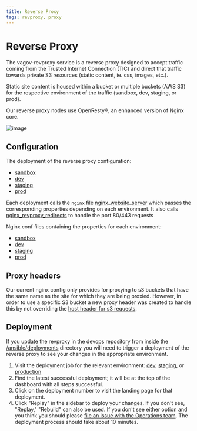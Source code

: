 ```yaml
---
title: Reverse Proxy
tags: revproxy, proxy
---
```


# Reverse Proxy

The vagov-revproxy service is a reverse proxy designed to accept traffic coming from
the Trusted Internet Connection (TIC) and direct that traffic towards private S3
resources (static content, ie. css, images, etc.).

Static site content is housed within a bucket or multiple buckets (AWS S3) for the
respective environment of the traffic (sandbox, dev, staging, or prod).

Our reverse proxy nodes use OpenResty®, an enhanced version of Nginx core.

![image](https://user-images.githubusercontent.com/55560129/109044121-08d5b400-76a0-11eb-83d9-910700ec12de.png)

## Configuration

The deployment of the reverse proxy configuration:

- [sandbox](https://github.com/department-of-veterans-affairs/devops/blob/master/ansible/deployment/config/revproxy-vagov-sandbox.yml#L77-L81)
- [dev](https://github.com/department-of-veterans-affairs/devops/blob/master/ansible/deployment/config/revproxy-vagov-dev.yml#L85-L89)
- [staging](https://github.com/department-of-veterans-affairs/devops/blob/master/ansible/deployment/config/revproxy-vagov-staging.yml#L77-L81)
- [prod](https://github.com/department-of-veterans-affairs/devops/blob/master/ansible/deployment/config/revproxy-vagov-prod.yml#L78-L82)

Each deployment calls the `nginx` file [nginx\_website\_server](https://github.com/department-of-veterans-affairs/devops/blob/master/ansible/deployment/config/revproxy-vagov/templates/nginx_website_server.conf.j2#L17) which passes the corresponding properties depending on each environment. It also calls [nginx\_revproxy\_redirects](https://github.com/department-of-veterans-affairs/devops/blob/master/ansible/deployment/config/revproxy-vagov/templates/nginx_revproxy_redirects.conf.j2) to handle the port 80/443 requests

Nginx conf files containing the properties for each environment:

- [sandbox](https://github.com/department-of-veterans-affairs/devops/blob/master/ansible/deployment/config/revproxy-vagov/vars/nginx_config_vagov-sandbox.yml)
- [dev](https://github.com/department-of-veterans-affairs/devops/blob/master/ansible/deployment/config/revproxy-vagov/vars/nginx_config_vagov-dev.yml)
- [staging](https://github.com/department-of-veterans-affairs/devops/blob/master/ansible/deployment/config/revproxy-vagov/vars/nginx_config_vagov-staging.yml)
- [prod](https://github.com/department-of-veterans-affairs/devops/blob/master/ansible/deployment/config/revproxy-vagov/vars/nginx_config_vagov-prod.yml)

## Proxy headers

Our current nginx config only provides for proxying to s3 buckets that have the same name as the site for which
they are being proxied. However, in order to use a specific S3 bucket a new proxy header was created to handle this by not overriding the [host header for s3 requests](https://github.com/department-of-veterans-affairs/devops/blob/master/ansible/deployment/config/revproxy-vagov/files/proxy-headers-s3.conf).

## Deployment

If you update the revproxy in the devops repository from inside the [/ansible/deployments](https://github.com/department-of-veterans-affairs/devops/tree/master/ansible/deployment)
directory you will need to trigger a deployment of the reverse proxy to see your changes in the appropriate environment.

1. Visit the deployment job for the relevant environment: [dev](http://jenkins.vfs.va.gov/job/deploys/job/revproxy-vagov-dev/), [staging](http://jenkins.vfs.va.gov/job/deploys/job/revproxy-vagov-staging/), or [production](http://jenkins.vfs.va.gov/job/deploys/job/revproxy-vagov-prod/)
2. Find the latest successful deployment; it will be at the top of the dashboard with all steps successful.
3. Click on the deployment number to visit the landing page for that deployment.
4. Click "Replay" in the sidebar to deploy your changes. If you don't see, "Replay," "Rebuild" can also be
   used. If you don't see either option and you think you should please
   [file an issue with the Operations team](https://github.com/department-of-veterans-affairs/va.gov-team/issues/new?assignees=\&labels=operations%2C+devops%2C+needs-grooming\&template=ops_issue_template.md\&title=).
   The deployment process should take about 10 minutes.
